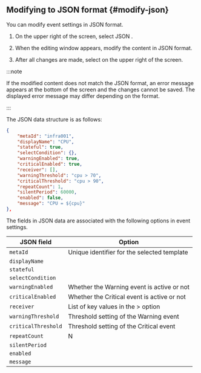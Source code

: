 ## Modifying to JSON format {#modify-json}

You can modify event settings in JSON format.

1. On the upper right of the screen, select <span class="uitext">JSON</span> <LinkImage img="ico-export.svg" className="ico" />.

2. When the editing window appears, modify the content in JSON format.

3. After all changes are made, select <Cmdname sid="save" className="uitext" /> on the upper right of the screen.

:::note

If the modified content does not match the JSON format, an error message appears at the bottom of the screen and the changes cannot be saved. The displayed error message may differ depending on the format.

<ImgLang img='event-config-v2-json-error.png' desc='JSON error' />

:::

The JSON data structure is as follows:

```json
{
    "metaId": "infra001",
    "displayName": "CPU",
    "stateful": true,
    "selectCondition": {},
    "warningEnabled": true,
    "criticalEnabled": true,
    "receiver": [],
    "warningThreshold": "cpu > 70",
    "criticalThreshold": "cpu > 90",
    "repeatCount": 1,
    "silentPeriod": 60000,
    "enabled": false,
    "message": "CPU = ${cpu}"
},
```

The fields in JSON data are associated with the following options in event settings.

| JSON field          | Option                                                                                                                         |
| ------------------- | ------------------------------------------------------------------------------------------------------------------------------ |
| `metaId`            | Unique identifier for the selected template                                                                                    |
| `displayName`       | <Cmdname sid="event_title" className="uitext" />                                                                               |
| `stateful`          | <Cmdname sid="TTL07368" className="uitext" />                                                                                  |
| `selectCondition`   | <Cmdname sid="ITM07588" className="uitext" />                                                                                  |
| `warningEnabled`    | Whether the <span class="slow">Warning</span> event is active or not                                                           |
| `criticalEnabled`   | Whether the <span class="vslow">Critical</span> event is active or not                                                         |
| `receiver`          | List of key values in the <Cmdname sid="TTL07415" className="uitext" /> > <Cmdname sid="ITM07420" className="uitext" /> option |
| `warningThreshold`  | Threshold setting of the <span class="slow">Warning</span> event                                                               |
| `criticalThreshold` | Threshold setting of the <span class="vslow">Critical</span> event                                                             |
| `repeatCount`       | <Cmdname sid="TTL07366" className="uitext" /> N <Cmdname sid="ITM07370" className="uitext" />                                  |
| `silentPeriod`      | <Cmdname sid="TTL07367" className="uitext" />                                                                                  |
| `enabled`           | <Cmdname sid="enable_events" className="uitext" />                                                                             |
| `message`           | <Cmdname sid="TTL06883" className="uitext" />                                                                                  |
